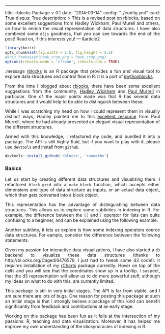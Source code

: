 ---
title: rblocks Package v 0.1
date: "2014-03-14"
config: "../config.yml"
card: True
disqus: True
description: >
  This is a revised post on rblocks, based on some excellent suggestions from Hadley Wickham, Paul Murell and others, on how to enrich the visual representation of data structures. I have also combined some `d3js` goodness, that you can see towards the end of the post! Read on, if this interests you!
--- &article2

```{r setup, cache = F, echo = F}
library(knitr)
opts_chunk$set(fig.width = 2.5, fig.height = 2.5)
#knit_hooks$set(hook_crop_png = hook_crop_png)
options(rcharts.mode = 'iframe', rcharts.cdn = TRUE)
```

.message [rblocks](http://github.com/ramnathv/rblocks) is an R package that provides a fun and visual tool to explore data structures and control flow in R. It is a port of [ipythonblocks](http://ipythonblocks.org). 

From the time I blogged about [rblocks](../rblocks), there have been some excellent suggestions from the community, [Hadley Wickham](http://had.co.nz) and [Paul Murrell](https://www.stat.auckland.ac.nz/~paul/) in particular. One of the major points made was that R has several data structures and it would help to be able to distinguish between these. 

While I was scratching my head on how I could represent them in visually distinct ways, Hadley pointed me to this [excellent resource](https://www.stat.auckland.ac.nz/~paul/ItDT/HTML/node64.html#SECTION001340200000000000000) from Paul Murrell, where he had already presented an elegant visual representation of the different structures.

Armed with this knowledge, I refactored my code, and bundled it into a package. The API is still highly fluid, but if you want to play with it, please use `devtools` and install from `github`.

```r
devtools::install_github('rblocks', 'ramnathv')
```

### Basics

Let us start by creating different data structures and visualizing them. I refactored `block_grid` into a `make_block` function, which accepts either dimensions and type of data structure as inputs, or an actual data object, which then gets converted into a block object.



This representation has the advantage of distinguishing between data structures. This allows us to explore some subtleties in indexing in R. For example, the difference between the `[[` and `[` operator for lists can quite confusing to a beginner, and can be explained using the following example.



Another subtlety, it lets us explore is how some indexing operators coerce data structures. For eample, consider the difference between the following statements.


Given my passion for interactive data visualizations, I have also started a `d3` backend to visualize these data structures (thanks to http://bl.ocks.org/Caged/6476579, I just had to tweak some d3 code!). It requires installation of my [rCharts](http://rcharts.io) package currently. Hover on top of the cells and you will see that the coordinates show up in a tooltip. I suspect, that the d3 representation will allow us to do more powerful stuff, although my ideas on what to do with this, are currently limited.





This package is still in very initial stages. The API is far from stable, and I am sure there are lots of bugs. One reason for posting this package at such an initial stage is that I strongly believe a package of this kind can benefit significantly from feedback and contributions at an early stage.

Working on this package has been fun as it falls at the intersection of my passions: R, teaching and data visualization. Moreover, it has helped me improve my own understanding of the idiosyncracies of indexing in R.



<style>
 p{text-align: justify;}
 iframe.rChart{height: 220px;}
</style>

